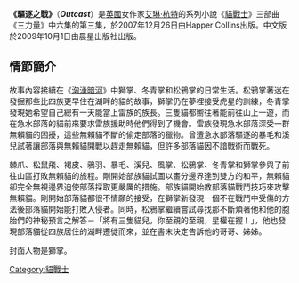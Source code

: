 {{Fanpov|time=2021-03-21T04:40:49+00:00}}
{{noteTA|G1=貓戰士}}
{{Infobox Book |
| name          = 驅逐之戰
| title_orig    = 
| translator    = 
| image         = 
| image_caption = 
| author        = 艾琳·杭特
| illustrator   = 
| cover_artist  = 插畫：萬伯<br />設計：Sharon陳
| country       = {{flagicon|UK}}[[英國|英國]]
| language      = {{flagicon|UK}} [[英語|英語]]<br>{{flagicon|TWN}} [[繁體中文|繁體中文]]<br>{{flagicon|CHN}} [[简体中文|简体中文]]
| series        = 《[[貓戰士|貓戰士]]：三力量》
| genre         = 奇幻文學
| publisher     = {{flagicon|UK}} [[哈潑·柯林斯出版社|哈潑·柯林斯出版社]]<br>{{flagicon|TWN}} [[晨星出版社|晨星出版社]]<br>{{flagicon|CHN}} [[中国少年儿童出版社|中国少年儿童出版社]]
| release_date  = 2008年4月22日
| chinese_release_date = 2009年12月31日
| media_type    = 
| pages         = 286
| isbn          = 978-986-117-332-2
| congress= 
| oclc= 
| preceded_by   = [[洶湧暗河|洶湧暗河]]
| followed_by   = [[天蝕遮月|天蝕遮月]]
}}
'''《驅逐之戰》'''（'''''Outcast'''''）是[[英國|英國]]女作家[[艾琳·杭特|艾琳·杭特]]的系列小說《[[貓戰士|貓戰士]]》三部曲《三力量》中六集的第三集，於2007年12月26日由Happer Collins出版。中文版於2009年10月1日由晨星出版社出版。

== 情節簡介 ==
故事內容接續在《[[洶湧暗河|洶湧暗河]]》中獅掌、冬青掌和松鴉掌的日常生活。松鴉掌著迷在發掘那些比四族更早住在湖畔的貓的故事，獅掌仍在夢裡接受虎星的訓練，冬青掌發現她希望自己總有一天能當上雷族的族長。三隻貓都嚮往著能前往山上一遊，而在急水部落的貓前來要求雷族援助時他們得到了機會。雷族發現急水部落深受一群無賴貓的困擾，這些無賴貓不斷的偷走部落的獵物。曾遭急水部落驅逐的暴毛和溪兒試著讓部落與無賴貓開戰以趕走無賴貓，但許多部落貓因不諳戰術而戰死。

棘爪、松鼠飛、褐皮、鴉羽、暴毛、溪兒、風掌、松鴉掌、冬青掌和獅掌參與了前往山區打敗無賴貓的旅程。剛開始部族貓試圖以畫分邊界達到雙方的和平，無賴貓卻完全無視邊界迫使部落採取更嚴厲的措施。部族貓開始教部落貓戰鬥技巧來攻擊無賴貓。剛開始部落貓都很不情願的接受，在獅掌新發現一個不在戰鬥中受傷的方法後部落貓開始能打敗入侵者。同時，松鴉掌繼續嘗試尋找那不斷煩著他和他的胞胎們的神秘預言之解答－「將有三隻貓兒，你至親的至親，星權在握！」，他也發現部落貓從四族居住的湖畔遷徙而來，並在書末決定告訴他的哥哥、姊姊。

封面人物是獅掌。
{{Warriorcats}}

[[Category:貓戰士|Category:貓戰士]]